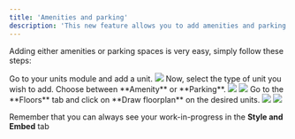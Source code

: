 ```yaml
---
title: 'Amenities and parking'
description: 'This new feature allows you to add amenities and parking spaces to your Planpoint.'
---
```


Adding either amenities or parking spaces is very easy, simply follow these steps:

<Steps>
  <Step title="Step 1">
    Go to your units module and add a unit.
    <Frame>
  <img src="https://i.postimg.cc/13Wp0sdk/amenities1.jpg" />
</Frame>

  </Step>
  <Step title="Step 2">
    Now, select the type of unit you wish to add. Choose between **Amenity** or **Parking**.   
    <Frame>
  <img src="https://i.postimg.cc/yY35b6cz/amenities-2.jpg" />
</Frame>
    <Frame caption="Assign their correspoding information and save">
  <img src="https://i.postimg.cc/xjtCj2s7/amenity-and-parking.jpg" />
</Frame>

  </Step>
  <Step title="Step 3">
    Go to the **Floors** tab and click on **Draw floorplan** on the desired units.
    <Frame>
  <img src="https://i.postimg.cc/gky4xbkb/draw-floorplan-v2.jpg" />
</Frame>
    <Frame caption="Draw a simple polygon and save your path">
  <img src="https://i.postimg.cc/zBW2pb5V/draw-parking-amenity.jpg" />
</Frame>

  </Step>
</Steps>

<Tip>Remember that you can always see your work-in-progress in the **Style and Embed** tab</Tip>